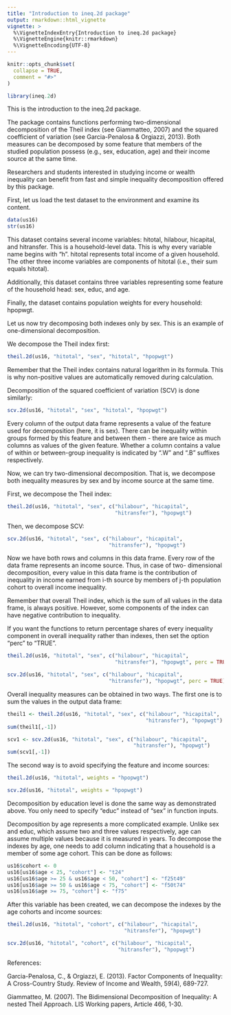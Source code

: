 ```yaml
---
title: "Introduction to ineq.2d package"
output: rmarkdown::html_vignette
vignette: >
  %\VignetteIndexEntry{Introduction to ineq.2d package}
  %\VignetteEngine{knitr::rmarkdown}
  %\VignetteEncoding{UTF-8}
---
```


```r
knitr::opts_chunk$set(
  collapse = TRUE,
  comment = "#>"
)
```

```r
library(ineq.2d)
```

This is the introduction to the ineq.2d package.

The package contains functions performing two-dimensional decomposition of the 
Theil index (see Giammatteo, 2007) and the squared coefficient of variation 
(see Garcia-Penalosa & Orgiazzi, 2013). Both measures can be decomposed by some 
feature that members of the studied population possess (e.g., sex, education, 
age) and their income source at the same time. 

Researchers and students interested in studying income or wealth inequality can 
benefit from fast and simple inequality decomposition offered by this package. 


First, let us load the test dataset to the environment and examine its content.
```r
data(us16)
str(us16)
```

This dataset contains several income variables: hitotal, hilabour, hicapital,
and hitransfer. This is a household-level data. This is why every variable name
begins with "h". hitotal represents total income of a given household. The other
three income variables are components of hitotal (i.e., their sum equals hitotal). 

Additionally, this dataset contains three variables representing some feature
of the household head: sex, educ, and age. 

Finally, the dataset contains population weights for every household: hpopwgt.

Let us now try decomposing both indexes only by sex. This is an example of
one-dimensional decomposition.

We decompose the Theil index first:
```r
theil.2d(us16, "hitotal", "sex", "hitotal", "hpopwgt")
```

Remember that the Theil index contains natural logarithm in its formula. 
This is why non-positive values are automatically removed during calculation.

Decomposition of the squared coefficient of variation (SCV) is done similarly:
```r
scv.2d(us16, "hitotal", "sex", "hitotal", "hpopwgt")
```

Every column of the output data frame represents a value of the feature used for
decomposition (here, it is sex). There can be inequality within groups formed by 
this feature and between them - there are twice as much columns as values of the 
given feature. Whether a column contains a value of within or between-group
inequality is indicated by ".W" and ".B" suffixes respectively.

Now, we can try two-dimensional decomposition. That is, we decompose both 
inequality measures by sex and by income source at the same time.

First, we decompose the Theil index:
```r
theil.2d(us16, "hitotal", "sex", c("hilabour", "hicapital", 
                                   "hitransfer"), "hpopwgt")
```

Then, we decompose SCV:
```r
scv.2d(us16, "hitotal", "sex", c("hilabour", "hicapital", 
                                 "hitransfer"), "hpopwgt")
```

Now we have both rows and columns in this data frame.
Every row of the data frame represents an income source. Thus, in case of two-
dimensional decomposition, every value in this data frame is the contribution of
inequality in income earned from i-th source by members of j-th population 
cohort to overall income inequality.

Remember that overall Theil index, which is the sum of all values in the data
frame, is always positive. However, some components of the index can have
negative contribution to inequality.

If you want the functions to return percentage shares of every inequality
component in overall inequality rather than indexes, then set the option "perc"
to "TRUE".
```r
theil.2d(us16, "hitotal", "sex", c("hilabour", "hicapital", 
                                   "hitransfer"), "hpopwgt", perc = TRUE)

scv.2d(us16, "hitotal", "sex", c("hilabour", "hicapital", 
                                 "hitransfer"), "hpopwgt", perc = TRUE)
```

Overall inequality measures can be obtained in two ways. The first one is to sum 
the values in the output data frame:
```r
theil1 <- theil.2d(us16, "hitotal", "sex", c("hilabour", "hicapital", 
                                             "hitransfer"), "hpopwgt")
sum(theil1[,-1])

scv1 <- scv.2d(us16, "hitotal", "sex", c("hilabour", "hicapital", 
                                         "hitransfer"), "hpopwgt")
sum(scv1[,-1])
```

The second way is to avoid specifying the feature and income sources:
```r
theil.2d(us16, "hitotal", weights = "hpopwgt")

scv.2d(us16, "hitotal", weights = "hpopwgt")
```

Decomposition by education level is done the same way as demonstrated above. 
You only need to specify "educ" instead of "sex" in function inputs.

Decomposition by age represents a more complicated example. Unlike sex and educ, 
which assume two and three values respectively, age can assume multiple values 
because it is measured in years. To decompose the indexes by age, one needs to 
add column indicating that a household is a member of some age cohort. This can
be done as follows:
```r
us16$cohort <- 0
us16[us16$age < 25, "cohort"] <- "t24"
us16[us16$age >= 25 & us16$age < 50, "cohort"] <- "f25t49"
us16[us16$age >= 50 & us16$age < 75, "cohort"] <- "f50t74"
us16[us16$age >= 75, "cohort"] <- "f75"
```

After this variable has been created, we can decompose the indexes by the age
cohorts and income sources:
```r
theil.2d(us16, "hitotal", "cohort", c("hilabour", "hicapital", 
                                      "hitransfer"), "hpopwgt")

scv.2d(us16, "hitotal", "cohort", c("hilabour", "hicapital", 
                                    "hitransfer"), "hpopwgt")
```

References:

Garcia-Penalosa, C., & Orgiazzi, E. (2013). Factor Components of Inequality:
A Cross-Country Study. Review of Income and Wealth, 59(4), 689-727.

Giammatteo, M. (2007). The Bidimensional Decomposition of Inequality:
A nested Theil Approach. LIS Working papers, Article 466, 1-30.
